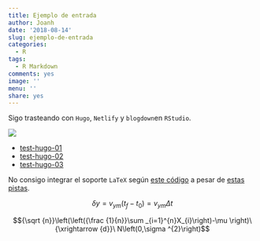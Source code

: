 ```yaml
---
title: Ejemplo de entrada
author: Joanh
date: '2018-08-14'
slug: ejemplo-de-entrada
categories:
  - R
tags:
  - R Markdown
comments: yes
image: ''
menu: ''
share: yes
---
```


Sigo trasteando con `Hugo`, `Netlify` y `blogdown`en `RStudio`.

![](/img/sites.png)

- [test-hugo-01](https://test-hugo-01.netlify.com/)
- [test-hugo-02](https://test-hugo-02.netlify.com/)
- [test-hugo-03](https://test-hugo-03.netlify.com/)

No consigo integrar el soporte `LaTeX` según [este código](https://bookdown.org/yihui/blogdown/templates.html#how-to) a pesar de [estas pistas](https://xmin.yihui.name/).

$$\delta y={v_{y}}_{m}(t_{f}-t_{0})={v_{y}}_{m}\Delta t$$

$${\sqrt {n}}\left(\left({\frac {1}{n}}\sum _{i=1}^{n}X_{i}\right)-\mu \right)\ {\xrightarrow {d}}\ N\left(0,\sigma ^{2}\right)$$



